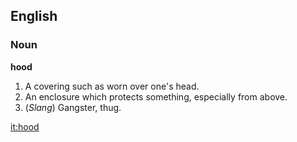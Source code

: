 ==English==
===Noun===
'''hood'''
#A covering such as worn over one's head.
#An enclosure which protects something, especially from above.
# (''Slang'') Gangster, thug.

[[it:hood]]